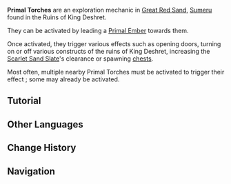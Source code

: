 {{Stub|expand unlocking functionality}}
{{Terminology Infobox
|image     = Primal Torch.png
|type      = Exploration
|region    = Sumeru
|subregion = Great Red Sand
}}
'''Primal Torches''' are an exploration mechanic in [[Great Red Sand]], [[Sumeru]] found in the Ruins of King Deshret.

They can be activated by leading a [[Primal Ember]] towards them.

Once activated, they trigger various effects such as opening doors, turning on or off various constructs of the ruins of King Deshret, increasing the [[Scarlet Sand Slate]]'s clearance or spawning [[chest]]s.

Most often, multiple nearby Primal Torches must be activated to trigger their effect ; some may already be activated.

==Tutorial==
{{Tutorial|Primal Embers}}

==Other Languages==
{{Other Languages
|en      = Primal Torch
|zhs     = 元能火炬
|zhs_rm  = Yuánnéng Huǒjú
|zht     = 元能火炬
|zht_rm  = Yuánnéng Huǒjú
|zh_tl   = 
|ja      = プライマル炬火
|ja_rm   = Puraimaru Kyoka{{Assumed}}
|ja_tl   = Primal Torch
|ko      = 태고의 횃불
|ko_rm   = Taego-ui Hwaetbul
|ko_tl   = Primal Torch
|es      = Antorcha Primigenia
|es_tl   = Primal Torch
|fr      = Torche Primale
|fr_tl   = Primal Torch
|ru      = Первозданный факел
|ru_tl   = Primal Torch
|th      = Primal Torch
|vi      = Đuốc {{tt|Nguyên Thủy|原始}}
|vi_tl   = Primordial Torch
|de      = Urfackel
|de_tl   = Primal Torch
|id      = Primal Torch
|pt      = Tocha Primordial
|pt_tl   = 
|tr      = <!--Devasa -->Kadim Meşale
|tr_tl   = <!--Colossal -->Ancient Torch
|it      = Torcia primordiale
|it_tl   = 
}}

==Change History==
{{Change History|3.1}}

==Navigation==
{{Exploration Navbox|Sumeru}}